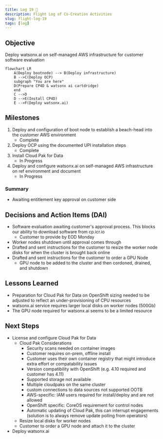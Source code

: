 ```yaml
---
title: Log 19 🛫
description: Flight Log of Co-Creation Activities
slug: flight-log-19
tags: [log]
---
```


## Objective
Deploy watsonx.ai on self-managed AWS infrastructure for customer software evaluation

```mermaid
flowchart LR
    A(Deploy bootnode) --> B(Deploy infrastructure)
    B -->C(Deploy OCP)
    subgraph "You are here"
    D(Prepare CP4D & watsonx ai cartdridge)
    end
    C -->D
    D -->E(Install CP4D)
    E -->F(Deploy watsonx.ai)
```


## Milestones
1. Deploy and configuration of boot node to establish a beach-head into the customer AWS environment
    - Complete
2. Deploy OCP using the documented UPI installation steps
    - Complete
3. Install Cloud Pak for Data
    - In Progress
4. Deploy and configure watsonx.ai on self-managed AWS infrastructure on ref environment and document
    - In Progress

### Summary
- Awaiting entitlement key approval on customer side

## Decisions and Action Items (DAI)
- Software evaluation awaiting customer's approval process. This blocks our ability to download software from cp.icr.io
    - Customer to provide by EOD Monday
- Worker nodes shutdown until approval comes through
- Drafted and sent instructions for the customer to resize the worker node disks for when the cluster is brought back online
- Drafted and sent instructions for the customer to order a GPU Node
    - GPU node to be added to the cluster and then cordoned, drained, and shutdown

## Lessons Learned
- Preparation for Cloud Pak for Data on OpenShift sizing needed to be adjusted to reflect an under-provisioning of CPU resources
- watsonx.ai service requires larger local disks on worker nodes (500Gb)
- The GPU node required for watsonx.ai seems to be a limited resource

## Next Steps
- License and configure Cloud Pak for Data
    - Cloud Pak Considerations
        - Security scans needed on container images 
        - Customer requires on-prem, offline install
        - Customer uses their own container registry that might introduce extra effort or compatability issues 
        - Version compatibility with OpenShift (e.g. 4.10 required and customer has 4.11) 
        - Supported storage not available 
        - Multiple cloudpaks on the same cluster 
        - custom connections to data sources not supported OOTB 
        - AWS-specific: IAM users required for install/deploy and are not allowed 
        - OpenShift specific: CoreOS requirement for control nodes 
        - Automatic updating of Cloud Pak, this can interrupt engagements (solution is to always remove update polling from operators)
    - Resize local disks for worker nodes
    - Customer to order a GPU node and attach it to the cluster
- Deploy watsonx.ai